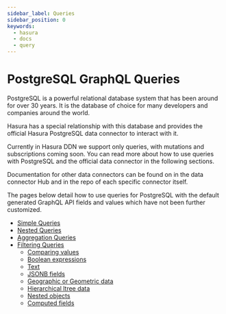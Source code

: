 ```yaml
---
sidebar_label: Queries
sidebar_position: 0
keywords:
  - hasura
  - docs
  - query
---
```


# PostgreSQL GraphQL Queries

PostgreSQL is a powerful relational database system that has been around for over 30 years. It is the database of choice
for many developers and companies around the world.

Hasura has a special relationship with this database and provides the official Hasura PostgreSQL data connector to
interact with it.

Currently in Hasura DDN we support only queries, with mutations and subscriptions coming soon. You can read more about
how to use queries with PostgreSQL and the official data connector in the following sections.

Documentation for other data connectors can be found on in the data connector Hub and in the repo of each specific
connector itself.

The pages below detail how to use queries for PostgreSQL with the default generated GraphQL API fields and values
which have not been further customized.

- [Simple Queries](./simple-queries.mdx)
- [Nested Queries](./nested-queries.mdx)
- [Aggregation Queries](./aggregation-queries.mdx)
- [Filtering Queries](./filters/index.mdx)
  - [Comparing values](./filters/comparison-operators.mdx)
  - [Boolean expressions](./filters/boolean-operators.mdx)
  - [Text](./filters/text-search-operators.mdx)
  - [JSONB fields](./filters/jsonb-operators.mdx)
  - [Geographic or Geometric data](./filters/postgis-operators.mdx)
  - [Hierarchical ltree data](./filters/ltree-operators.mdx)
  - [Nested objects](./filters/nested-objects.mdx)
  - [Computed fields](./filters/computed-fields.mdx)